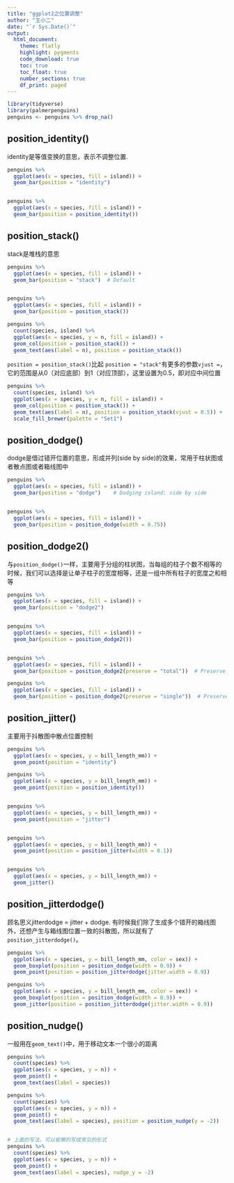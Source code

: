 ```yaml
---
title: "ggplot2之位置调整"
author: "王小二"
date: "`r Sys.Date()`"
output: 
  html_document:
    theme: flatly
    highlight: pygments
    code_download: true
    toc: true
    toc_float: true
    number_sections: true
    df_print: paged
---
```




```r
library(tidyverse)
library(palmerpenguins)
penguins <- penguins %>% drop_na()
```


## position_identity()

identity是等值变换的意思，表示不调整位置.

```r
penguins %>% 
  ggplot(aes(x = species, fill = island)) +
  geom_bar(position = "identity") 


penguins %>% 
  ggplot(aes(x = species, fill = island)) +
  geom_bar(position = position_identity())
```


## position_stack()  

stack是堆栈的意思

```r
penguins %>% 
  ggplot(aes(x = species, fill = island)) +
  geom_bar(position = "stack")  # Default


penguins %>% 
  ggplot(aes(x = species, fill = island)) +
  geom_bar(position = position_stack())
```



```r
penguins %>% 
  count(species, island) %>% 
  ggplot(aes(x = species, y = n, fill = island)) +
  geom_col(position = position_stack()) +
  geom_text(aes(label = n), position = position_stack())
```


`position = position_stack()`比起 `position = "stack"`有更多的参数`vjust = `，它的范围是从0（对应底部）到1（对应顶部），这里设置为0.5，即对应中间位置
```r
penguins %>% 
  count(species, island) %>% 
  ggplot(aes(x = species, y = n, fill = island)) +
  geom_col(position = position_stack()) +
  geom_text(aes(label = n), position = position_stack(vjust = 0.5)) +
  scale_fill_brewer(palette = "Set1")
```



## position_dodge()

dodge是借过错开位置的意思，形成并列(side by side)的效果，常用于柱状图或者散点图或者箱线图中

```r
penguins %>% 
  ggplot(aes(x = species, fill = island)) +
  geom_bar(position = "dodge")    # Dodging island: side by side


penguins %>% 
  ggplot(aes(x = species, fill = island)) +
  geom_bar(position = position_dodge(width = 0.75))
```

## position_dodge2()

与`position_dodge()`一样，主要用于分组的柱状图，当每组的柱子个数不相等的时候，我们可以选择是让单子柱子的宽度相等，还是一组中所有柱子的宽度之和相等

```r
penguins %>% 
  ggplot(aes(x = species, fill = island)) +
  geom_bar(position = "dodge2")   


penguins %>% 
  ggplot(aes(x = species, fill = island)) +
  geom_bar(position = position_dodge2())    


penguins %>% 
  ggplot(aes(x = species, fill = island)) +
  geom_bar(position = position_dodge2(preserve = "total"))  # Preserve total bar (same width)

penguins %>% 
  ggplot(aes(x = species, fill = island)) +
  geom_bar(position = position_dodge2(preserve = "single"))  # Preserve single bar (same width)
```



## position_jitter()

主要用于抖散图中散点位置控制

```r
penguins %>% 
  ggplot(aes(x = species, y = bill_length_mm)) +
  geom_point(position = "identity") 

penguins %>% 
  ggplot(aes(x = species, y = bill_length_mm)) +
  geom_point(position = position_identity()) 


penguins %>% 
  ggplot(aes(x = species, y = bill_length_mm)) +
  geom_point(position = "jitter") 


penguins %>% 
  ggplot(aes(x = species, y = bill_length_mm)) +
  geom_point(position = position_jitter(width = 0.1)) 


penguins %>% 
  ggplot(aes(x = species, y = bill_length_mm)) +
  geom_jitter()
```

## position_jitterdodge()
顾名思义jitterdodge = jitter +  dodge. 有时候我们除了生成多个错开的箱线图外，还想产生与箱线图位置一致的抖散图，所以就有了`position_jitterdodge()`。

```r
penguins %>% 
  ggplot(aes(x = species, y = bill_length_mm, color = sex)) +
  geom_boxplot(position = position_dodge(width = 0.9)) +
  geom_point(position = position_jitterdodge(jitter.width = 0.9))
```

```r
penguins %>% 
  ggplot(aes(x = species, y = bill_length_mm, color = sex)) +
  geom_boxplot(position = position_dodge(width = 0.9)) +
  geom_jitter(position = position_jitterdodge(jitter.width = 0.9))
```



## position_nudge()

一般用在`geom_text()`中，用于移动文本一个很小的距离

```r
penguins %>% 
  count(species) %>% 
  ggplot(aes(x = species, y = n)) +
  geom_point() +
  geom_text(aes(label = species))

penguins %>% 
  count(species) %>% 
  ggplot(aes(x = species, y = n)) +
  geom_point() +
  geom_text(aes(label = species), position = position_nudge(y = -2))


# 上面的写法，可以偷懒的写成常见的形式
penguins %>% 
  count(species) %>% 
  ggplot(aes(x = species, y = n)) +
  geom_point() +
  geom_text(aes(label = species), nudge_y = -2)
```
